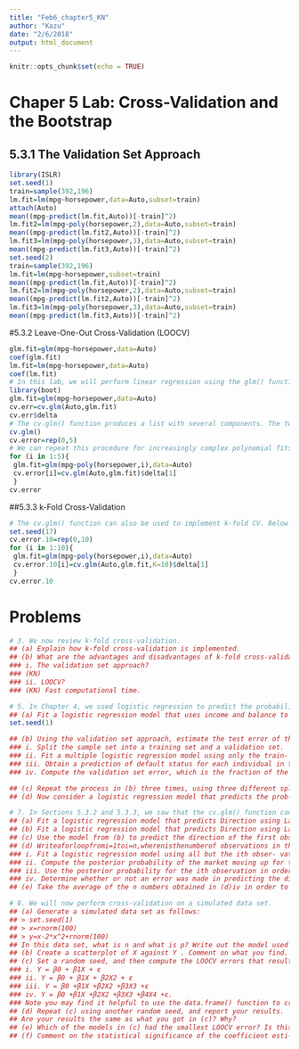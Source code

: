 ```yaml
---
title: "Feb6_chapter5_KN"
author: "Kazu"
date: "2/6/2018"
output: html_document
---
```


```r
knitr::opts_chunk$set(echo = TRUE)
```
# Chaper 5 Lab: Cross-Validation and the Bootstrap
## 5.3.1 The Validation Set Approach
```r
library(ISLR)
set.seed(1)
train=sample(392,196)
lm.fit=lm(mpg~horsepower,data=Auto,subset=train)
attach(Auto)
mean((mpg-predict(lm.fit,Auto))[-train]^2)
lm.fit2=lm(mpg~poly(horsepower,2),data=Auto,subset=train)
mean((mpg-predict(lm.fit2,Auto))[-train]^2)
lm.fit3=lm(mpg~poly(horsepower,3),data=Auto,subset=train)
mean((mpg-predict(lm.fit3,Auto))[-train]^2)
set.seed(2)
train=sample(392,196)
lm.fit=lm(mpg~horsepower,subset=train)
mean((mpg-predict(lm.fit,Auto))[-train]^2)
lm.fit2=lm(mpg~poly(horsepower,2),data=Auto,subset=train)
mean((mpg-predict(lm.fit2,Auto))[-train]^2)
lm.fit3=lm(mpg~poly(horsepower,3),data=Auto,subset=train)
mean((mpg-predict(lm.fit3,Auto))[-train]^2)
```
#5.3.2 Leave-One-Out Cross-Validation (LOOCV)
```r
glm.fit=glm(mpg~horsepower,data=Auto)
coef(glm.fit)
lm.fit=lm(mpg~horsepower,data=Auto)
coef(lm.fit)
# In this lab, we will perform linear regression using the glm() function rather than the lm() function because the former can be used together with cv.glm(). The cv.glm() function is part of the boot library.
library(boot)
glm.fit=glm(mpg~horsepower,data=Auto)
cv.err=cv.glm(Auto,glm.fit)
cv.err$delta
# The cv.glm() function produces a list with several components. The two numbers in the delta vector contain the cross-validation results. In this case the numbers are identical (up to two decimal places) and correspond to the LOOCV statistic given in (5.1). Below, we discuss a situation in which the two numbers differ. Our cross-validation estimate for the test error is approximately 24.23.
cv.glm()
cv.error=rep(0,5)
# We can repeat this procedure for increasingly complex polynomial fits. To automate the process, we use the for() function to initiate a for loop for() which iteratively fits polynomial regressions for polynomials of order i = 1 to i = 5, computes the associated cross-validation error, and stores it in the ith element of the vector cv.error. We begin by initializing the vector. This command will likely take a couple of minutes to run.
for (i in 1:5){
 glm.fit=glm(mpg~poly(horsepower,i),data=Auto)
 cv.error[i]=cv.glm(Auto,glm.fit)$delta[1]
 }
cv.error
```
##5.3.3 k-Fold Cross-Validation
```r
# The cv.glm() function can also be used to implement k-fold CV. Below we use k = 10, a common choice for k, on the Auto data set. We once again set a random seed and initialize a vector in which we will store the CV errors corresponding to the polynomial fits of orders one to ten.
set.seed(17)
cv.error.10=rep(0,10)
for (i in 1:10){
 glm.fit=glm(mpg~poly(horsepower,i),data=Auto)
 cv.error.10[i]=cv.glm(Auto,glm.fit,K=10)$delta[1]
 }
cv.error.10
```
# Problems
```r
# 3. We now review k-fold cross-validation.
## (a) Explain how k-fold cross-validation is implemented.
## (b) What are the advantages and disadvantages of k-fold cross-validation relative to: 
### i. The validation set approach? 
### (KN) 
### ii. LOOCV? 
### (KN) Fast computational time.

# 5. In Chapter 4, we used logistic regression to predict the probability of default using income and balance on the Default data set. We will now estimate the test error of this logistic regression model using the validation set approach. Do not forget to set a random seed before beginning your analysis.
## (a) Fit a logistic regression model that uses income and balance to predict default.
set.seed(1)

## (b) Using the validation set approach, estimate the test error of this model. In order to do this, you must perform the following steps: 
### i. Split the sample set into a training set and a validation set.
### ii. Fit a multiple logistic regression model using only the train- ing observations.
### iii. Obtain a prediction of default status for each individual in the validation set by computing the posterior probability of default for that individual, and classifying the individual to the default category if the posterior probability is greater than 0.5.
### iv. Compute the validation set error, which is the fraction of the observations in the validation set that are misclassified.

## (c) Repeat the process in (b) three times, using three different splits of the observations into a training set and a validation set. Com- ment on the results obtained.
## (d) Now consider a logistic regression model that predicts the prob- ability of default using income, balance, and a dummy variable for student. Estimate the test error for this model using the val- idation set approach. Comment on whether or not including a dummy variable for student leads to a reduction in the test error rate.

# 7. In Sections 5.3.2 and 5.3.3, we saw that the cv.glm() function can be used in order to compute the LOOCV test error estimate. Alterna- tively, one could compute those quantities using just the glm() and predict.glm() functions, and a for loop. You will now take this ap- proach in order to compute the LOOCV error for a simple logistic regression model on the Weekly data set. Recall that in the context of classification problems, the LOOCV error is given in (5.4).
## (a) Fit a logistic regression model that predicts Direction using Lag1 and Lag2.
## (b) Fit a logistic regression model that predicts Direction using Lag1 and Lag2 using all but the first observation.
## (c) Use the model from (b) to predict the direction of the first obser- vation. You can do this by predicting that the first observation will go up if P(Direction="Up"|Lag1, Lag2) > 0.5. Was this ob- servation correctly classified?
## (d) Writeaforloopfromi=1toi=n,wherenisthenumberof observations in the data set, that performs each of the following steps:
### i. Fit a logistic regression model using all but the ith obser- vation to predict Direction using Lag1 and Lag2.
### ii. Compute the posterior probability of the market moving up for the ith observation.
### iii. Use the posterior probability for the ith observation in order to predict whether or not the market moves up.
### iv. Determine whether or not an error was made in predicting the direction for the ith observation. If an error was made, then indicate this as a 1, and otherwise indicate it as a 0.
## (e) Take the average of the n numbers obtained in (d)iv in order to obtain the LOOCV estimate for the test error. Comment on the results.

# 8. We will now perform cross-validation on a simulated data set.
## (a) Generate a simulated data set as follows:
## > set.seed(1)
## > x=rnorm(100)
## > y=x-2*x^2+rnorm(100)
## In this data set, what is n and what is p? Write out the model used to generate the data in equation form.
## (b) Create a scatterplot of X against Y . Comment on what you find.
## (c) Set a random seed, and then compute the LOOCV errors that result from fitting the following four models using least squares:
### i. Y = β0 + β1X + ε
### ii. Y = β0 + β1X + β2X2 + ε
### iii. Y = β0 +β1X +β2X2 +β3X3 +ε
### iv. Y = β0 +β1X +β2X2 +β3X3 +β4X4 +ε.
### Note you may find it helpful to use the data.frame() function to create a single data set containing both X and Y .
## (d) Repeat (c) using another random seed, and report your results.
## Are your results the same as what you got in (c)? Why?
## (e) Which of the models in (c) had the smallest LOOCV error? Is this what you expected? Explain your answer.
## (f) Comment on the statistical significance of the coefficient esti- mates that results from fitting each of the models in (c) using least squares. Do these results agree with the conclusions drawn based on the cross-validation results?

```